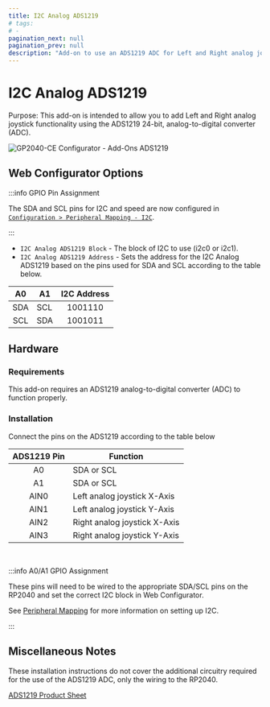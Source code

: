 ---
title: I2C Analog ADS1219
# tags:
# -
pagination_next: null
pagination_prev: null
description: "Add-on to use an ADS1219 ADC for Left and Right analog joysticks on your controller"
---


# I2C Analog ADS1219

Purpose: This add-on is intended to allow you to add Left and Right analog joystick functionality using the ADS1219 24-bit, analog-to-digital
converter (ADC).

![GP2040-CE Configurator - Add-Ons ADS1219](../assets/images/gpc-add-ons-ads1219.png)

## Web Configurator Options

:::info GPIO Pin Assignment

The SDA and SCL pins for I2C and speed are now configured in [`Configuration > Peripheral Mapping - I2C`](../web-configurator/menu-pages/03-peripheral-mapping.mdx#i2c).

:::

- `I2C Analog ADS1219 Block` - The block of I2C to use (i2c0 or i2c1).
- `I2C Analog ADS1219 Address` - Sets the address for the I2C Analog ADS1219 based on the pins used for SDA and SCL according to the table below.

| A0  | A1  | I2C Address |
| :-: | --- | :---------: |
| SDA | SCL |   1001110   |
| SCL | SDA |   1001011   |

## Hardware

### Requirements

This add-on requires an ADS1219 analog-to-digital converter (ADC) to function properly.

### Installation

Connect the pins on the ADS1219 according to the table below

| ADS1219 Pin | Function                     |
| :---------: | ---------------------------- |
|     A0      | SDA or SCL                   |
|     A1      | SDA or SCL                   |
|    AIN0     | Left analog joystick X-Axis  |
|    AIN1     | Left analog joystick Y-Axis  |
|    AIN2     | Right analog joystick X-Axis |
|    AIN3     | Right analog joystick Y-Axis |

<br />

:::info A0/A1 GPIO Assignment

These pins will need to be wired to the appropriate SDA/SCL pins on the RP2040 and set the correct I2C block in Web Configurator.

See [Peripheral Mapping](../web-configurator/menu-pages/03-peripheral-mapping.mdx#i2c) for more information on setting up I2C.

:::

## Miscellaneous Notes

These installation instructions do not cover the additional circuitry required for the use of the ADS1219 ADC, only the wiring to the RP2040.

[ADS1219 Product Sheet](https://www.ti.com/lit/ds/symlink/ads1219.pdf)
